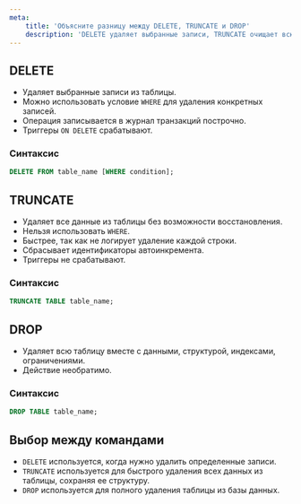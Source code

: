 ```yaml
---
meta:
    title: 'Объясните разницу между DELETE, TRUNCATE и DROP'
    description: 'DELETE удаляет выбранные записи, TRUNCATE очищает всю таблицу, сохраняя структуру, DROP полностью удаляет таблицу. Узнайте ключевые различия между этими командами.'
---
```


## DELETE

-   Удаляет выбранные записи из таблицы.
-   Можно использовать условие `WHERE` для удаления конкретных записей.
-   Операция записывается в журнал транзакций построчно.
-   Триггеры `ON DELETE` срабатывают.

### Синтаксис

```sql
DELETE FROM table_name [WHERE condition];
```

## TRUNCATE

-   Удаляет все данные из таблицы без возможности восстановления.
-   Нельзя использовать `WHERE`.
-   Быстрее, так как не логирует удаление каждой строки.
-   Сбрасывает идентификаторы автоинкремента.
-   Триггеры не срабатывают.

### Синтаксис

```sql
TRUNCATE TABLE table_name;
```

## DROP

-   Удаляет всю таблицу вместе с данными, структурой, индексами, ограничениями.
-   Действие необратимо.

### Синтаксис

```sql
DROP TABLE table_name;
```

## Выбор между командами

-   `DELETE` используется, когда нужно удалить определенные записи.
-   `TRUNCATE` используется для быстрого удаления всех данных из таблицы, сохраняя ее структуру.
-   `DROP` используется для полного удаления таблицы из базы данных.
